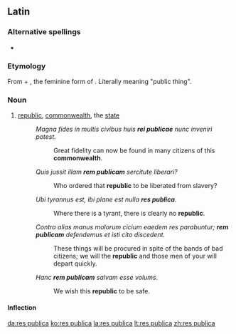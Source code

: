 ==Latin==

===Alternative spellings===
* {{l|la|respublica|rēspublica}}

===Etymology===
From {{term|res|rēs|lang=la|thing”, “affair}} + {{term|publica|publica|public|lang=la}}, the feminine form of {{term|publicus|publicus|public|lang=la}}. Literally meaning "public thing".

===Noun===
{{la-noun|rēs publica|rei publicae|reī publicae|f|fifth}}

# [[republic]], [[commonwealth]], the [[state]]
#: ''Magna fides in multis civibus huis '''rei publicae''' nunc inveniri potest.''
#:: Great fidelity can now be found in many citizens of this '''commonwealth'''.
#: ''Quis jussit illam '''rem publicam''' sercitute liberari?''
#:: Who ordered that '''republic''' to be liberated from slavery?
#: ''Ubi tyrannus est, ibi plane est nulla '''res publica'''.''
#:: Where there is a tyrant, there is clearly no '''republic'''.
#: ''Contra alias manus molorum cicium eaedem res parabuntur; '''rem publicam''' defendemus et isti cito discedent.''
#:: These things will be procured in spite of the bands of bad citizens; we will the '''republic''' and those men of your will depart quickly.
#: ''Hanc '''rem publicam''' salvam esse volums.''
#:: We wish this '''republic''' to be safe.

====Inflection====
{{Latin-decl
|nom-sg={{l|la|res publica|rēs publica}}
|nom-pl={{l|la|res publicae|rēs publicae}}

|gen-sg={{l|la|rei publicae|reī publicae}}
|gen-pl={{l|la|rerum publicarum|rērum publicārum}}

|dat-sg={{l|la|rei publicae|reī publicae}}
|dat-pl={{l|la|rebus publicis|rēbus publicīs}}

|acc-sg={{l|la|rem publicam|rem publicam}}
|acc-pl={{l|la|res publicas|rēs publicās}}

|abl-sg={{l|la|re publica|rē publicā}}
|abl-pl={{l|la|rebus publicis|rēbus publicīs}}

|voc-sg={{l|la|res publicae|rēs publica}}
|voc-pl={{l|la|res publicae|rēs publicae}}
}}

[[da:res publica]]
[[ko:res publica]]
[[la:res publica]]
[[lt:res publica]]
[[zh:res publica]]
